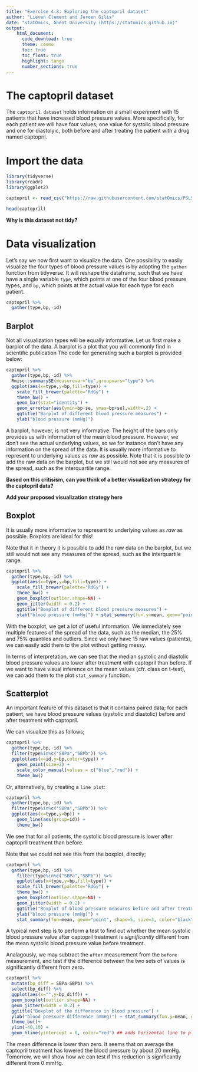 ```yaml
---
title: "Exercise 4.3: Exploring the captopril dataset"
author: "Lieven Clement and Jeroen Gilis"
date: "statOmics, Ghent University (https://statomics.github.io)"
output:
    html_document:
      code_download: true    
      theme: cosmo
      toc: true
      toc_float: true
      highlight: tango
      number_sections: true
---
```


# The captopril dataset

The `captopril dataset` holds information on a small experiment with
15 patients that have increased blood pressure values. 
More specifically, for each patient we will have four values;
one value for systolic blood pressure and one for diastolyic,
both before and after treating the patient with a drug named captopril.

# Import the data

```r
library(tidyverse)
library(readr)
library(ggplot2)
```

```r
captopril <- read_csv("https://raw.githubusercontent.com/statOmics/PSLS21/data/captopril.txt")
```

```r
head(captopril)
```

**Why is this dataset not tidy?**

# Data visualization

Let's say we now first want to visualize the data. 
One possibility to easily visualize the four types
of blood pressure values is by adopting the `gather`
function from tidyverse. It will reshape the dataframe,
such that we have have a single variable `type`, which 
points at one of the four blood pressure types, and `bp`,
which points at the actual value for each type 
for each patient.

```r
captopril %>% 
  gather(type,bp,-id)
```

## Barplot

Not all visualization types will be equally informative.
Let us first make a barplot of the data. A barplot is a plot that you will 
commonly find in scientific publication The code for generating such a barplot 
is provided below:

```r
captopril %>% 
  gather(type,bp,-id) %>% 
  Rmisc::summarySE(measurevar="bp",groupvars="type") %>% 
  ggplot(aes(x=type,y=bp,fill=type)) + 
    scale_fill_brewer(palette="RdGy") +
    theme_bw() +
    geom_bar(stat="identity") + 
    geom_errorbar(aes(ymin=bp-se, ymax=bp+se),width=.2) +
    ggtitle("Barplot of different blood pressure measures") +
    ylab("blood pressure (mmHg)")
```

A barplot, however, is not very informative. The height of the
bars only provides us with information of the mean blood pressure.
However, we don't see the actual underlying values, so we for
instance don't have any information on the spread of the data.
It is usually more informative to represent to underlying 
values as _raw_ as possible. Note that it is possible to add the
raw data on the barplot, but we still would not see any measures
of the spread, such as the interquartile range.

**Based on this critisism, can you think of a better**
**visualization strategy for the captopril data?**

**Add your proposed visualization strategy here**

## Boxplot

It is usually more informative to represent to underlying 
values as _raw_ as possible. Boxplots are ideal for this!

Note that it in theory it is possible to add the raw data on
the barplot, but we still would not see any measures of the
spread, such as the interquartile range.

```r
captopril %>% 
  gather(type,bp,-id) %>% 
  ggplot(aes(x=type,y=bp,fill=type)) + 
    scale_fill_brewer(palette="RdGy") +
    theme_bw() +
    geom_boxplot(outlier.shape=NA) + 
    geom_jitter(width = 0.2) +
    ggtitle("Boxplot of different blood pressure measures") +
    ylab("blood pressure (mmHg)") + stat_summary(fun.y=mean, geom="point", shape=5, size=3, color="black", fill="black")
```

With the boxplot, we get a lot of useful information.
We immediately see multiple features of the spread of
the data, such as the median, the 25% and 75% quantiles
and outliers. Since we only have 15 raw values (patients),
we can easily add them to the plot without getting messy.

In terms of interpretation, we can see that the median 
systolic and diastolic blood pressure values are lower 
after treatment with captopril than before. If we want to
have visual inference on the mean values (cfr. class on t-test),
we can add them to the plot `stat_summary` function.

## Scatterplot

An important feature of this dataset is that it contains
paired data; for each patient, we have blood pressure values
(systolic and diastolic) before and after treatment with
captopril.

We can visualize this as follows;

```r
captopril %>% 
  gather(type,bp,-id) %>% 
  filter(type%in%c("SBPa","SBPb")) %>%
  ggplot(aes(x=id,y=bp,color=type)) +
    geom_point(size=2) +
    scale_color_manual(values = c("blue","red")) +
    theme_bw()
```

Or, alternatively, by creating a `line plot`:

```r
captopril %>% 
  gather(type,bp,-id) %>% 
  filter(type%in%c("SBPa","SBPb")) %>%
  ggplot(aes(x=type,y=bp)) +
    geom_line(aes(group=id)) + 
    theme_bw()
```

We see that for all patients, the systolic blood
pressure is lower after captopril treatment than before.

Note that we could not see this from the boxplot, directly;

```r
captopril %>% 
  gather(type,bp,-id) %>% 
    filter(type%in%c("SBPa","SBPb")) %>%
    ggplot(aes(x=type,y=bp,fill=type)) + 
    scale_fill_brewer(palette="RdGy") +
    theme_bw() +
    geom_boxplot(outlier.shape=NA) + 
    geom_jitter(width = 0.2) +
    ggtitle("Boxplot of blood pressure measures before and after treatment") +
    ylab("blood pressure (mmHg)") + 
    stat_summary(fun=mean, geom="point", shape=5, size=3, color="black", fill="black")
```

A typical next step is to perform a test to find out
whether the mean systolic blood pressure value after
captopril treatment is _significantly_ different from
the mean systolic blood pressure value before treatment.

Analagously, we may subtract the `after` measurement from the
`before` measurement, and test if the difference between the 
two sets of values is significantly different from zero.

```r
captopril %>% 
  mutate(bp_diff = SBPa-SBPb) %>%
  select(bp_diff) %>%
  ggplot(aes(x="",y=bp_diff)) +
  geom_boxplot(outlier.shape=NA) +
  geom_jitter(width = 0.2) + 
  ggtitle("Boxplot of the difference in blood pressure") +
  ylab("blood pressure difference (mmHg)") + stat_summary(fun.y=mean, geom="point", shape=5, size=3, color="black", fill="black") +
  theme_bw()+
  ylim(-40,10) +
  geom_hline(yintercept = 0, color="red") ## adds horizontal line to plot
```

The mean difference is lower than zero. It seems that on average the captopril
treatment has lowered the blood pressure by about 20 mmHg. Tomorrow, we will 
show how we can test if this reduction is significantly different from 0 mmHg.








